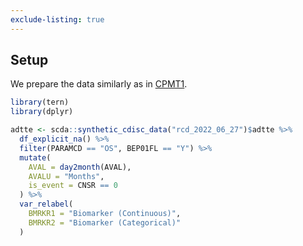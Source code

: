 ```yaml
---
exclude-listing: true
---
```


## Setup

We prepare the data similarly as in [CPMT1](../cpmt01.qmd).

```r
library(tern)
library(dplyr)

adtte <- scda::synthetic_cdisc_data("rcd_2022_06_27")$adtte %>%
  df_explicit_na() %>%
  filter(PARAMCD == "OS", BEP01FL == "Y") %>%
  mutate(
    AVAL = day2month(AVAL),
    AVALU = "Months",
    is_event = CNSR == 0
  ) %>%
  var_relabel(
    BMRKR1 = "Biomarker (Continuous)",
    BMRKR2 = "Biomarker (Categorical)"
  )
```

